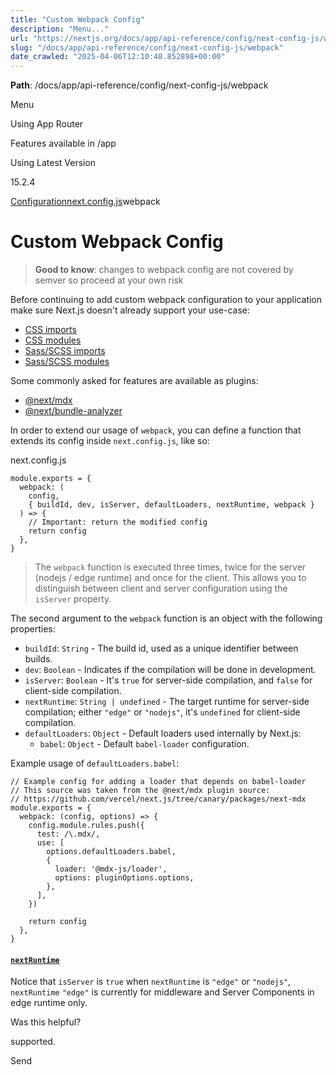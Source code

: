 ---
title: "Custom Webpack Config"
description: "Menu..."
url: "https://nextjs.org/docs/app/api-reference/config/next-config-js/webpack"
slug: "/docs/app/api-reference/config/next-config-js/webpack"
date_crawled: "2025-04-06T12:10:48.852898+00:00"
---

**Path**: /docs/app/api-reference/config/next-config-js/webpack

Menu

Using App Router

Features available in /app

Using Latest Version

15.2.4

[Configuration](/docs/app/api-reference/config)[next.config.js](/docs/app/api-reference/config/next-config-js)webpack

# Custom Webpack Config

> **Good to know**: changes to webpack config are not covered by semver so proceed at your own risk

Before continuing to add custom webpack configuration to your application make sure Next.js doesn't already support your use-case:

* [CSS imports](/docs/app/building-your-application/styling/css)
* [CSS modules](/docs/app/building-your-application/styling/css#css-modules)
* [Sass/SCSS imports](/docs/app/building-your-application/styling/sass)
* [Sass/SCSS modules](/docs/app/building-your-application/styling/sass)

Some commonly asked for features are available as plugins:

* [@next/mdx](https://github.com/vercel/next.js/tree/canary/packages/next-mdx)
* [@next/bundle-analyzer](https://github.com/vercel/next.js/tree/canary/packages/next-bundle-analyzer)

In order to extend our usage of `webpack`, you can define a function that extends its config inside `next.config.js`, like so:

next.config.js

```
module.exports = {
  webpack: (
    config,
    { buildId, dev, isServer, defaultLoaders, nextRuntime, webpack }
  ) => {
    // Important: return the modified config
    return config
  },
}
```

> The `webpack` function is executed three times, twice for the server (nodejs / edge runtime) and once for the client. This allows you to distinguish between client and server configuration using the `isServer` property.

The second argument to the `webpack` function is an object with the following properties:

* `buildId`: `String` - The build id, used as a unique identifier between builds.
* `dev`: `Boolean` - Indicates if the compilation will be done in development.
* `isServer`: `Boolean` - It's `true` for server-side compilation, and `false` for client-side compilation.
* `nextRuntime`: `String | undefined` - The target runtime for server-side compilation; either `"edge"` or `"nodejs"`, it's `undefined` for client-side compilation.
* `defaultLoaders`: `Object` - Default loaders used internally by Next.js:
  + `babel`: `Object` - Default `babel-loader` configuration.

Example usage of `defaultLoaders.babel`:

```
// Example config for adding a loader that depends on babel-loader
// This source was taken from the @next/mdx plugin source:
// https://github.com/vercel/next.js/tree/canary/packages/next-mdx
module.exports = {
  webpack: (config, options) => {
    config.module.rules.push({
      test: /\.mdx/,
      use: [
        options.defaultLoaders.babel,
        {
          loader: '@mdx-js/loader',
          options: pluginOptions.options,
        },
      ],
    })
 
    return config
  },
}
```

#### [`nextRuntime`](#nextruntime)

Notice that `isServer` is `true` when `nextRuntime` is `"edge"` or `"nodejs"`, `nextRuntime` `"edge"` is currently for middleware and Server Components in edge runtime only.

Was this helpful?

supported.

Send